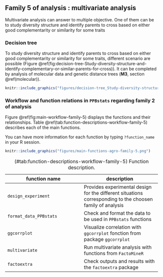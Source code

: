 ## Family 5 of analysis : multivariate analysis {#family-5}

Multivariate analysis can answer to multiple objective.
One of them can be to study diversity structure and identify parents to cross based on either good complementarity or similarity for some traits 

### Decision tree


To study diversity structure and identify parents to cross based on either good complementarity or similarity for some traits, different scenario are possible (Figure \@ref(fig:decision-tree-Study-diversity-structure-and-identify-complementary-or-similar-parents-for-cross)).
It can be completed by analysis of molecular data and genetic distance trees (**M3**, section \@ref(molecular)).


```r
knitr::include_graphics("figures/decision-tree_Study-diversity-structure-and-identify-complementary-or-similar-parents-for-cross.png")
```


### Workflow and function relations in `PPBstats` regarding family 2 of analysis

Figure \@ref(fig:main-workflow-family-5) displays the functions and their relationships.
Table \@ref(tab:function-descriptions-workflow-family-5) describes each of the main functions.

You can have more information for each function by typing `?function_name` in your R session.

```r
knitr::include_graphics("figures/main-functions-agro-family-5.png")
```

| function name | description |
| --- | --- |
| `design_experiment` | Provides experimental design for the different situations corresponding to the choosen family of analysis |
| `format_data_PPBstats` | Check and format the data to be used in `PPBstats` functions |
| `ggcorrplot` | Visualize correlation with `ggcorrplot` fonction from package `ggcorrplot` |
| `multivariate` | Run multivariate analysis with functions from `FactoMineR` |
| `factoextra` |  Check outputs and results with the `factoextra` package |
Table: (\#tab:function-descriptions-workflow-family-5) Function description.
